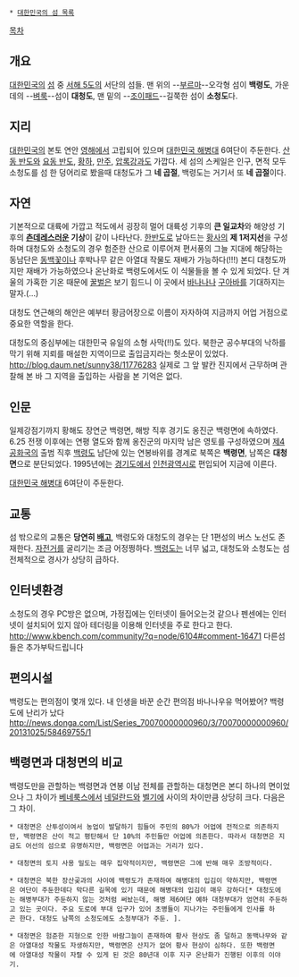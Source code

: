  * [[대한민국의 섬 목록]]

[[목차]]
== 개요 ==
[[대한민국]]의 [[섬]] 중 [[서해 5도]]의 서단의 섬들. 맨 위의 --[[부르마]]--오각형 섬이 '''백령도''', 가운데의 --[[벼룩]]--섬이 '''대청도''', 맨 밑의 --[[조이패드]]--길쭉한 섬이 '''소청도'''다.

== 지리 ==
[[대한민국]]의 본토 연안 [[영해]]에서 고립되어 있으며 [[대한민국 해병대]] 6여단이 주둔한다. [[산동 반도]]와 [[요동 반도]], [[황하]], [[만주]], [[압록강]]과도 가깝다. 세 섬의 스케일은 인구, 면적 모두 소청도를 섬 한 덩어리로 봤을때 대청도가 그 '''네 곱절''', 백령도는 거기서 또 '''네 곱절'''이다.

== 자연 ==
기본적으로 대륙에 가깝고 적도에서 굉장히 멀어 대륙성 기후의 '''큰 일교차'''와 해양성 기후의 '''[[츤데레]]스러운 기상'''이 같이 나타난다. [[한반도]]로 날아드는 [[황사]]의 '''제 1저지선'''을 구성하며 대청도와 소청도의 경우 험준한 산으로 이루어져 편서풍의 그늘 지대에 해당하는 동남단은 [[동백꽃]]이나 후박나무 같은 아열대 작물도 재배가 가능하다(!!!) 본디 대청도까지만 재배가 가능하였으나 온난화로 백령도에서도 이 식물들을 볼 수 있게 되었다. 단 겨울의 가혹한 기온 때문에 [[꿀벌]]은 보기 힘드니 이 곳에서 [[바나나]]나 [[구아바]]를 기대하지는 말자.(…)

대청도 연근해의 해안은 예부터 황금어장으로 이름이 자자하여 지금까지 어업 거점으로 중요한 역할을 한다.

대청도의 중심부에는 대한민국 유일의 소형 사막(!!)도 있다. 북한군 공수부대의 낙하를 막기 위해 지뢰를 매설한 지역이므로 출입금지라는 헛소문이 있었다. http://blog.daum.net/sunny38/11776283 실제로 그 앞 발칸 진지에서 근무하며 관찰해 본 바 그 지역을 출입하는 사람을 본 기억은 없다. 

== 인문 ==
일제강점기까지 황해도 장연군 백령면, 해방 직후 경기도 옹진군 백령면에 속하였다. 6.25 전쟁 이후에는 연평 열도와 함께 옹진군의 마지막 남은 영토를 구성하였으며 [[제4공화국]]의 출범 직후 [[백령도]] 남단에 있는 연봉바위를 경계로 북쪽은 '''백령면''', 남쪽은 '''대청면'''으로 분단되었다. 1995년에는 [[경기도]]에서 [[인천광역시]]로 편입되어 지금에 이른다.

[[대한민국 해병대]] 6여단이 주둔한다.

== 교통 ==
섬 밖으로의 교통은 '''당연히 [[배]]고''', 백령도와 대청도의 경우는 단 1편성의 버스 노선도 존재한다. [[자전거]]를 굴리기는 조금 어정쩡하다. [[백령도]]는 너무 넓고, 대청도와 소청도는 섬 전체적으로 경사가 상당히 급하다.

== 인터넷환경 ==

소청도의 경우 PC방은 없으며, 가정집에는 인터넷이 들어오는것 같으나 펜센에는 인터넷이 설치되어 있지 않아 
테더링을 이용해 인터넷을 주로 한다고 한다. [[http://www.kbench.com/community/?q=node/6104#comment-16471]]
다른섬들은 추가부탁드립니다 

== 편의시설 ==

백령도는 편의점이 몇개 있다. 
내 인생을 바꾼 순간 편의점 바나나우유 먹어봤어? 백령도에 난리가 났다
[[http://news.donga.com/List/Series_70070000000960/3/70070000000960/20131025/58469755/1]]
== 백령면과 대청면의 비교 ==
백령도만을 관할하는 백령면과 연봉 이남 전체를 관할하는 대청면은 본디 하나의 면이었으나 그 차이가 [[베네룩스]]에서 [[네덜란드]]와 [[벨기에]] 사이의 차이만큼 상당히 크다. 다음은 그 차이.

 * 대청면은 산투성이여서 농업이 발달하기 힘들어 주민의 80%가 어업에 전적으로 의존하지만, 백령면은 산이 적고 평탄해서 단 10%의 주민들만 어업에 의존한다. 따라서 대청면은 지금도 어선의 섬으로 유명하지만, 백령면은 어업과는 거리가 있다.

 * 대청면의 토지 사용 밀도는 매우 집약적이지만, 백령면은 그에 반해 매우 조방적이다.

 * 대청면은 북한 장산곶과의 사이에 백령도가 존재하여 해병대의 입김이 약하지만, 백령면은 여단이 주둔한데다 막다른 길목에 있기 때문에 해병대의 입김이 매우 강하다[* 대청도에는 해병부대가 주둔하지 않는 것처럼 써놨는데, 해병 제6여단 예하 대청부대가 엄연히 주둔하고 있는 곳이다. 주요 도로에 부대 입구가 있어 초병들이 지나가는 주민들에게 인사를 하곤 한다. 대청도 남쪽의 소청도에도 소청부대가 주둔. ].

 * 대청면은 험준한 지형으로 인한 바람그늘이 존재하여 황사 현상도 좀 덜하고 동백나무와 같은 아열대성 작물도 자생하지만, 백령면은 산지가 없어 황사 현상이 심하다. 또한 백령면에 아열대성 작물이 자랄 수 있게 된 것은 80년대 이후 지구 온난화가 진행된 이후의 이야기.
